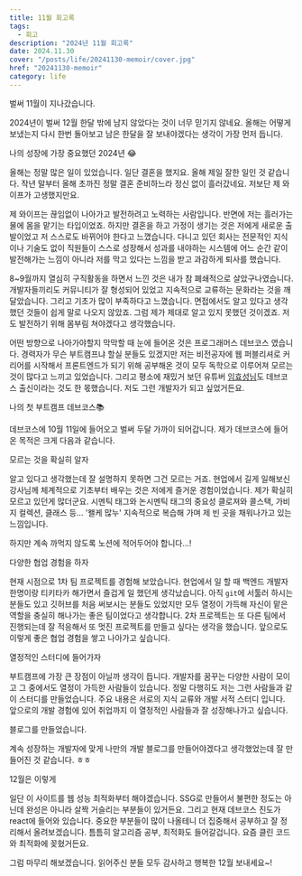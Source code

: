 ```yaml
---
title: 11월 회고록
tags:
  - 회고
description: "2024년 11월 회고록"
date: 2024.11.30
cover: "/posts/life/20241130-memoir/cover.jpg"
href: "20241130-memoir"
category: life
---
```


<Heading type="h2">벌써 11월이 지나갔습니다.</Heading>

2024년이 벌써 12월 한달 밖에 남지 않았다는 것이 너무 믿기지 않네요.
올해는 어떻게 보냈는지 다시 한번 돌아보고 남은 한달을 잘 보내야겠다는 생각이 가장 먼저 듭니다.

<Heading type="h2">나의 성장에 가장 중요했던 2024년 😂</Heading>

올해는 정말 많은 일이 있었습니다.
일단 결혼을 했지요. 올해 제일 잘한 일인 것 같습니다. 작년 말부터 올해 초까진 정말 결혼 준비하느라 정신 없이 흘러갔네요. 저보단 제 와이프가 고생했지만요.

제 와이프는 끊임없이 나아가고 발전하려고 노력하는 사람입니다. 반면에 저는 흘러가는 물에 몸을 맡기는 타입이었죠. 하지만 결혼을 하고 가정이 생기는 것은 저에게
새로운 출발이었고 저 스스로도 바뀌어야 한다고 느꼈습니다. 다니고 있던 회사는 전문적인 지식이나 기술도 없이 직원들이 스스로 성장해서 성과를 내야하는 시스템에
어느 순간 같이 발전해가는 느낌이 아니라 저를 막고 있다는 느낌을 받고 과감하게 퇴사를 했습니다.

8~9월까지 열심히 구직활동을 하면서 느낀 것은 내가 참 폐쇄적으로 살았구나였습니다.
개발자들끼리도 커뮤니티가 잘 형성되어 있었고 지속적으로 교류하는 문화라는 것을 깨달았습니다.
그리고 기초가 많이 부족하다고 느꼈습니다. 면접에서도 알고 있다고 생각했던 것들이 쉽게 말로 나오지 않았죠. 그럼 제가 제대로 알고 있지 못했던 것이겠죠.
저도 발전하기 위해 몸부림 쳐야겠다고 생각했습니다.

어떤 방향으로 나아가야할지 막막할 때 눈에 들어온 것은 프로그래머스 데브코스 였습니다.
경력자가 무슨 부트캠프냐 할실 분들도 있겠지만 저는 비전공자에 웹 퍼블리셔로 커리어를 시작해서 프론트엔드가 되기 위해 공부해온 것이 모두 독학으로 이루어져 모르는 것이 많다고 느끼고 있었습니다.
그리고 평소에 재밌거 보던 유튜버 [임효성님](https://www.youtube.com/@hyosunglim)도 데브코스 출신이라는 것도 한 몫했습니다.
저도 그런 개발자가 되고 싶었거든요.

<Heading type="h2">나의 첫 부트캠프 데브코스📚</Heading>

데브코스에 10월 11일에 들어오고 벌써 두달 가까이 되어갑니다.
제가 데브코스에 들어온 목적은 크게 다음과 같습니다.

<Heading type="h3">모르는 것을 확실히 알자</Heading>

알고 있다고 생각했는데 잘 설명하지 못하면 그건 모르는 거죠. 현업에서 길게 일해보신 강사님께 체계적으로 기초부터 배우는 것은 저에게 즐거운 경험이었습니다.
제가 확실히 모르고 있던게 많더군요. 시멘틱 태그와 논시멘틱 태그의 중요성 클로져와 콜스택, 가비지 컬렉션, 클래스 등... '왤케 많누'
지속적으로 복습해 가며 제 빈 곳을 채워나가고 있는 느낌입니다.

하지만 계속 까먹지 않도록 노션에 적어두어야 합니다...!

<Heading type="h3">다양한 협업 경험을 하자</Heading>

현재 시점으로 1차 팀 프로젝트를 경험해 보았습니다.
현업에서 일 할 때 백엔드 개발자 한명이랑 티키타카 해가면서 즐겁게 일 했던게 생각났습니다. 아직 `git`에 서툴러 하시는 분들도 있고 깃허브를 처음 써보시는 분들도 있었지만
모두 열정이 가득해 자신이 맡은 역할을 충실히 해나가는 좋은 팀이었다고 생각합니다. 2차 프로젝트는 또 다른 팀에서 진행되는데 잘 적응해서 또 멋진 프로젝트를 만들고 싶다는 생각을 했습니다.
앞으로도 이렇게 좋은 협업 경험을 쌓고 나아가고 싶습니다.

<Heading type="h3">열정적인 스터디에 들어가자</Heading>

부트캠프에 가장 큰 장점이 아닐까 생각이 듭니다. 개발자를 꿈꾸는 다양한 사람이 모이고 그 중에서도 열정이 가득한 사람들이 있습니다. 정말 다행히도 저는 그런 사람들과 같이 스터디를 만들었습니다.
주요 내용은 서로의 지식 교류와 개발 서적 스터디 입니다. 앞으로의 개발 경험에 있어 취업까지 이 열정적인 사람들과 잘 성장해나가고 싶습니다.

<Heading type="h2">블로그를 만들었습니다.</Heading>

계속 성장하는 개발자에 맞게 나만의 개발 블로그를 만들어야겠다고 생각했었는데 잘 만들어진 것 같습니다. ㅎㅎ

<Heading type="h2">12월은 이렇게</Heading>

일단 이 사이트를 웹 성능 최적화부터 해야겠습니다. SSG로 만들어서 불편한 정도는 아닌데 완성은 아니라 살짝 거슬리는 부분들이 있거든요.
그리고 현재 데브코스 진도가 react에 들어와 있습니다. 중요한 부분들이 많이 나올테니 더 집중해서 공부하고 잘 정리해서 올려보겠습니다.
틈틈히 알고리즘 공부, 최적화도 들어갈겁니다. 요즘 클린 코드와 최적화에 꽂혔거든요.

그럼 마무리 해보겠습니다. 읽어주신 분들 모두 감사하고 행복한 12월 보내세요~!
